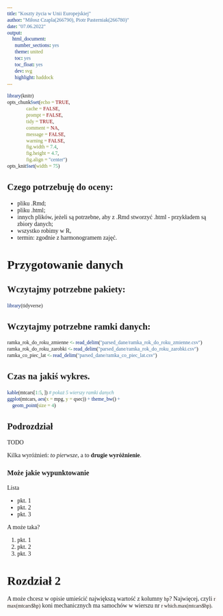```yaml
---
title: "Koszty życia w Unii Europejskiej"
author: "Miłosz Czapla(266790), Piotr Pasterniak(266780)"
date: "07.06.2022"
output:
    html_document: 
      number_sections: yes
      theme: united
      toc: yes
      toc_float: yes
      dev: svg
      highlight: haddock
---
```


```r
library(knitr)
opts_chunk$set(echo = TRUE, 
               cache = FALSE,
               prompt = FALSE,
               tidy = TRUE,
               comment = NA,
               message = FALSE,
               warning = FALSE,
               fig.width = 7.4,
               fig.height = 4.7,
               fig.align = "center")
opts_knit$set(width = 75)
```

<style> 

/* Jeśli znasz CSS,  to możesz wygląd dostosować do swoich preferencji */
/* Możesz też usunąć tę część: style  */

tr {font-family: 'Fira Mono'; font-size:90%}
code, kbd,pre,samp {font-family: 'Fira Mono';
                    background-color: rgba(237, 125, 49, 0.04)}
body, h1, h2, h3, h4, h5 {font-family: 'Fira Sans'}

</style>

## Czego potrzebuję do oceny:

- pliku .Rmd;
- pliku .html;
- innych plików, jeżeli są potrzebne, aby z .Rmd stworzyć .html - przykładem są zbiory danych; 
- wszystko robimy w R,
- termin: zgodnie z harmonogramem zajęć.


# Przygotowanie danych

## Wczytajmy potrzebne pakiety: 

```r
library(tidyverse)
```

## Wczytajmy potrzebne ramki danych: 

```r
ramka_rok_do_roku_zmienne <- read_delim("parsed_dane/ramka_rok_do_roku_zmienne.csv")
ramka_rok_do_roku_zarobki <- read_delim("parsed_dane/ramka_rok_do_roku_zarobki.csv")
ramka_co_piec_lat <- read_delim("parsed_dane/ramka_co_piec_lat.csv")
```


## Czas na jakiś wykres.

```r
kable(mtcars[1:5, ]) # pokaż 5 wierszy ramki danych
ggplot(mtcars, aes(x = mpg, y = qsec)) + theme_bw() +
    geom_point(size = 4)
```

## Podrozdział

TODO

Kilka wyróżnień: _to pierwsze_, a to __drugie wyróżnienie__.

### Może jakie wypunktowanie

Lista 

- pkt. 1
- pkt. 2
- pkt. 3

A może taka?

1. pkt. 1
2. pkt. 2
3. pkt. 3


# Rozdział 2

A może chcesz w opisie umieścić największą wartość z kolumny `hp`? Najwięcej, czyli `r max(mtcars$hp)` 
koni mechanicznych ma samochów w wierszu nr `r which.max(mtcars$hp)`. 


